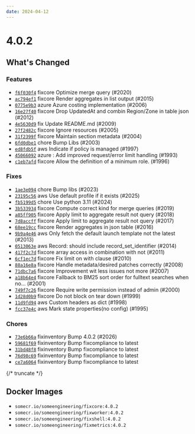 ```yaml
---
date: 2024-04-12
---
```


# 4.0.2

## What's Changed

### Features

- [`f6f030f4`](https://github.com/someengineering/fixinventory/commit/f6f030f4) <span class="badge badge--secondary">fixcore</span> Optimize merge query (#2020)
- [`ac794ef1`](https://github.com/someengineering/fixinventory/commit/ac794ef1) <span class="badge badge--secondary">fixcore</span> Render aggregates in list output (#2015)
- [`0775e9b3`](https://github.com/someengineering/fixinventory/commit/0775e9b3) <span class="badge badge--secondary">azure</span> Azure costing implementation (#2006)
- [`16e27f40`](https://github.com/someengineering/fixinventory/commit/16e27f40) <span class="badge badge--secondary">fixcore</span> Drop UpdatedAt and combin Region/Zone in table json (#2012)
- [`4e5630d9`](https://github.com/someengineering/fixinventory/commit/4e5630d9) <span class="badge badge--secondary">fix</span> Update README.md (#2009)
- [`27f2482c`](https://github.com/someengineering/fixinventory/commit/27f2482c) <span class="badge badge--secondary">fixcore</span> Ignore resources (#2005)
- [`31f2399f`](https://github.com/someengineering/fixinventory/commit/31f2399f) <span class="badge badge--secondary">fixcore</span> Maintain section metadata (#2004)
- [`6fd0dbe1`](https://github.com/someengineering/fixinventory/commit/6fd0dbe1) <span class="badge badge--secondary">chore</span> Bump Libs (#2003)
- [`ed8fdb5f`](https://github.com/someengineering/fixinventory/commit/ed8fdb5f) <span class="badge badge--secondary">aws</span> Indicate if policy is managed (#1997)
- [`45066092`](https://github.com/someengineering/fixinventory/commit/45066092) <span class="badge badge--secondary">azure</span> : Add improved request/error limit handling (#1993)
- [`c1eb7afd`](https://github.com/someengineering/fixinventory/commit/c1eb7afd) <span class="badge badge--secondary">fixcore</span> Allow the definition of a minimum role. (#1996)

### Fixes

- [`1ae3e094`](https://github.com/someengineering/fixinventory/commit/1ae3e094) <span class="badge badge--secondary">chore</span> Bump libs (#2023)
- [`23195c56`](https://github.com/someengineering/fixinventory/commit/23195c56) <span class="badge badge--secondary">aws</span> Use default profile if it exists (#2025)
- [`fb5199d5`](https://github.com/someengineering/fixinventory/commit/fb5199d5) <span class="badge badge--secondary">chore</span> Use python 3.11 (#2024)
- [`3b533934`](https://github.com/someengineering/fixinventory/commit/3b533934) <span class="badge badge--secondary">fixcore</span> Compute correct kind for merge queries (#2019)
- [`a85ff905`](https://github.com/someengineering/fixinventory/commit/a85ff905) <span class="badge badge--secondary">fixcore</span> Apply limit to aggregate result not query (#2018)
- [`7d8accff`](https://github.com/someengineering/fixinventory/commit/7d8accff) <span class="badge badge--secondary">fixcore</span> Apply limit to aggregate result not query (#2017)
- [`68ee19cc`](https://github.com/someengineering/fixinventory/commit/68ee19cc) <span class="badge badge--secondary">fixcore</span> Render aggregates in json table (#2016)
- [`9b9a4e46`](https://github.com/someengineering/fixinventory/commit/9b9a4e46) <span class="badge badge--secondary">aws</span> Only fetch the default launch template not the latest (#2013)
- [`0513063e`](https://github.com/someengineering/fixinventory/commit/0513063e) <span class="badge badge--secondary">aws</span> Record: should include record_set_identifier (#2014)
- [`417f2c7d`](https://github.com/someengineering/fixinventory/commit/417f2c7d) <span class="badge badge--secondary">fixcore</span> array access in combination with not (#2011)
- [`6cf1ec7d`](https://github.com/someengineering/fixinventory/commit/6cf1ec7d) <span class="badge badge--secondary">fixcore</span> Fix limit on with clause (#2010)
- [`88a16e8a`](https://github.com/someengineering/fixinventory/commit/88a16e8a) <span class="badge badge--secondary">fixcore</span> Handle metadata/desired patches correctly (#2008)
- [`71dbc7a6`](https://github.com/someengineering/fixinventory/commit/71dbc7a6) <span class="badge badge--secondary">fixcore</span> Improvement wit less issues not more (#2007)
- [`a18b64e4`](https://github.com/someengineering/fixinventory/commit/a18b64e4) <span class="badge badge--secondary">fixcore</span> Fallback to BM25 sort order for fulltext searches when no… (#2001)
- [`749f7c26`](https://github.com/someengineering/fixinventory/commit/749f7c26) <span class="badge badge--secondary">fixcore</span> Require write permission instead of admin (#2000)
- [`1d28d0b9`](https://github.com/someengineering/fixinventory/commit/1d28d0b9) <span class="badge badge--secondary">fixcore</span> Do not block on tear down (#1999)
- [`11d9fd94`](https://github.com/someengineering/fixinventory/commit/11d9fd94) <span class="badge badge--secondary">aws</span> Custom headers as dict (#1998)
- [`fcc37e4c`](https://github.com/someengineering/fixinventory/commit/fcc37e4c) <span class="badge badge--secondary">aws</span> Mark state properties(no config) (#1995)

### Chores

- [`73e6b66a`](https://github.com/someengineering/fixinventory/commit/73e6b66a) <span class="badge badge--secondary">fixinventory</span> Bump 4.0.2 (#2026)
- [`59681f69`](https://github.com/someengineering/fixinventory/commit/59681f69) <span class="badge badge--secondary">fixinventory</span> Bump fixcompliance to latest
- [`31bd48f8`](https://github.com/someengineering/fixinventory/commit/31bd48f8) <span class="badge badge--secondary">fixinventory</span> Bump fixcompliance to latest
- [`76d98c69`](https://github.com/someengineering/fixinventory/commit/76d98c69) <span class="badge badge--secondary">fixinventory</span> Bump fixcompliance to latest
- [`ce7a6064`](https://github.com/someengineering/fixinventory/commit/ce7a6064) <span class="badge badge--secondary">fixinventory</span> Bump fixcompliance to latest

{/* truncate */}

## Docker Images

- `somecr.io/someengineering/fixcore:4.0.2`
- `somecr.io/someengineering/fixworker:4.0.2`
- `somecr.io/someengineering/fixshell:4.0.2`
- `somecr.io/someengineering/fixmetrics:4.0.2`
